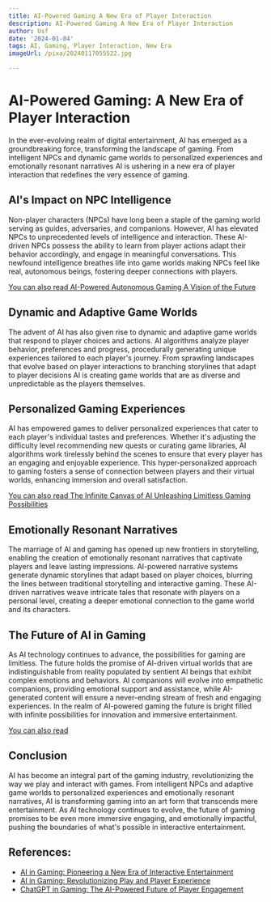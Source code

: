 ```yaml
---
title: AI-Powered Gaming A New Era of Player Interaction
description: AI-Powered Gaming A New Era of Player Interaction
author: Usf
date: '2024-01-04'
tags: AI, Gaming, Player Interaction, New Era
imageUrl: /pixa/20240117055522.jpg

---
```

#  AI-Powered  Gaming: A  New Era of Player Interaction

In the ever-evolving realm of digital entertainment, AI has emerged as a groundbreaking force,  transforming the landscape of gaming.  From intelligent NPCs and dynamic game worlds to personalized experiences and emotionally resonant narratives AI is  ushering in a new era of player interaction that  redefines the very essence of  gaming.

## AI's Impact on NPC Intelligence

Non-player characters (NPCs) have  long  been a staple of the gaming world serving  as guides, adversaries, and companions. However, AI has elevated NPCs to unprecedented levels of intelligence and interaction. These AI-driven NPCs possess the ability to learn from player actions adapt their behavior accordingly, and engage in meaningful conversations.  This newfound intelligence breathes life into game worlds making NPCs feel like real, autonomous beings,  fostering deeper connections with players.

[You can also  read AI-Powered Autonomous Gaming  A Vision of the Future](AI-Powered%20Autonomous%20Gaming%20A%20Vision%20of%20the%20Future)


## Dynamic and Adaptive Game Worlds

The advent of AI has also given rise to dynamic  and adaptive game worlds  that respond to player choices and actions. AI algorithms analyze player behavior, preferences and progress, procedurally generating unique  experiences tailored to each player's journey. From sprawling landscapes  that evolve  based on player  interactions to branching storylines that adapt to player decisions AI is creating  game worlds that are as diverse and unpredictable as the players themselves.

##  Personalized Gaming Experiences

AI has empowered games to  deliver personalized experiences that cater to each player's individual tastes and preferences. Whether it's adjusting the difficulty level recommending new quests or curating game libraries, AI algorithms work tirelessly behind the scenes to ensure that every player has an engaging and enjoyable experience. This  hyper-personalized approach to gaming fosters a sense of connection between players and  their virtual worlds, enhancing immersion and overall satisfaction.

[You can also read The Infinite Canvas of  AI  Unleashing Limitless Gaming Possibilities](The%20Infinite%20Canvas%20of%20AI%20Unleashing%20Limitless%20Gaming%20Possibilities)


## Emotionally Resonant Narratives

The marriage of AI  and gaming has opened up new frontiers in storytelling, enabling the creation of emotionally  resonant narratives that captivate players  and  leave lasting  impressions. AI-powered  narrative  systems generate dynamic storylines that adapt based on  player choices, blurring the lines between traditional storytelling and  interactive gaming. These AI-driven  narratives weave intricate tales that resonate with players on a personal  level, creating a deeper emotional connection to the game world and its characters.

## The Future of AI in Gaming

As AI technology  continues  to advance, the possibilities for gaming are limitless. The future holds the  promise of AI-driven virtual worlds that are indistinguishable from reality populated by sentient AI beings that exhibit  complex emotions and behaviors. AI companions will evolve into empathetic companions, providing emotional support and assistance, while  AI-generated content will  ensure a never-ending stream of fresh and engaging experiences. In the realm of AI-powered gaming the future is bright filled with infinite possibilities for innovation and  immersive entertainment.

[You can also  read ]()


## Conclusion

AI has become an integral part of the gaming industry, revolutionizing the way we play and interact with  games. From intelligent NPCs and adaptive game  worlds to  personalized experiences and emotionally resonant narratives, AI is transforming gaming into an art form that transcends mere entertainment. As AI technology continues to  evolve, the future of gaming  promises to be even more immersive engaging,  and emotionally impactful, pushing the boundaries of what's possible in interactive entertainment.

## References:
- [AI in Gaming: Pioneering a New Era of Interactive Entertainment](https://www.linkedin.com/pulse/ai-gaming-pioneering-new-era-interactive-entertainment)
- [AI in Gaming: Revolutionizing Play and Player Experience](https://www.searchmyexpert.com/resources/artifical-intelligence/ai-in-gaming)
- [ChatGPT in Gaming: The AI-Powered Future of Player Engagement](https://yellow.systems/blog/chatgpt-in-gaming)
